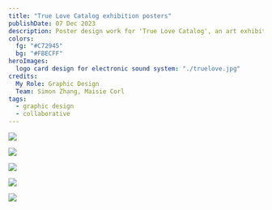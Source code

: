 ```yaml
---
title: "True Love Catalog exhibition posters"
publishDate: 07 Dec 2023
description: Poster design work for 'True Love Catalog', an art exhibition about girlhood at the Glasgow School of Art. Inspired by early 2000s 'girl games' marketing and websites.
colors:
  fg: "#C72945"
  bg: "#FBECFF"
heroImages:
  logo card design for electronic sound system: "./truelove.jpg"
credits:
  My Role: Graphic Design
  Team: Simon Zhang, Maisie Corl
tags:
  - graphic design
  - collaborative
---
```


![](./IMG-20231206-WA0002.jpg)

![](./riso.jpg)

![](./table.jpg)

![](./wall.jpg)

![](./hallsmall.jpg)
